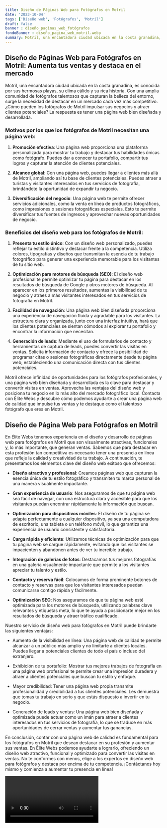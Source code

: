 ```yaml
---
title: Diseño de Páginas Web para Fotógrafos en Motril
date: '2023-10-04'
tags: ['Diseño web', 'Fotógrafos', 'Motril']
draft: false
banner : diseño_paginas_web_fotógrafos
fondoBanner : diseño_pagina_web_motril.webp
summary: Motril, una encantadora ciudad ubicada en la costa granadina, es conocida por sus hermosas playas, su clima cálido y su rica historia. Con una amplia comunidad de fotógrafos talentosos que capturan la belleza del entorno, surge la necesidad de destacar en un mercado cada vez más competitivo. ¿Cómo pueden los fotógrafos de Motril impulsar sus negocios y atraer clientes potenciales? La respuesta es tener una página web bien diseñada y desarrollada.
---
```


## Diseño de Páginas Web para Fotógrafos en Motril: Aumenta tus ventas y destaca en el mercado

Motril, una encantadora ciudad ubicada en la costa granadina, es conocida por sus hermosas playas, su clima cálido y su rica historia. Con una amplia comunidad de fotógrafos talentosos que capturan la belleza del entorno, surge la necesidad de destacar en un mercado cada vez más competitivo. ¿Cómo pueden los fotógrafos de Motril impulsar sus negocios y atraer clientes potenciales? La respuesta es tener una página web bien diseñada y desarrollada.

### Motivos por los que los fotógrafos de Motril necesitan una página web:

1. **Promoción efectiva**: Una página web proporciona una plataforma personalizada para mostrar tu trabajo y destacar tus habilidades únicas como fotógrafo. Puedes dar a conocer tu portafolio, compartir tus logros y capturar la atención de clientes potenciales.

2. **Alcance global**: Con una página web, puedes llegar a clientes más allá de Motril, ampliando así tu base de clientes potenciales. Puedes atraer a turistas y visitantes interesados en tus servicios de fotografía, brindándote la oportunidad de expandir tu negocio.

3. **Diversificación del negocio**: Una página web te permite ofrecer servicios adicionales, como la venta en línea de productos fotográficos, como impresiones o sesiones fotográficas especiales. Esto te permite diversificar tus fuentes de ingresos y aprovechar nuevas oportunidades de negocio.

### Beneficios del diseño web para los fotógrafos de Motril:

1. **Presenta tu estilo único**: Con un diseño web personalizado, puedes reflejar tu estilo distintivo y destacar frente a la competencia. Utiliza colores, tipografías y diseños que transmitan la esencia de tu trabajo fotográfico para generar una experiencia memorable para los visitantes de tu sitio web.

2. **Optimización para motores de búsqueda (SEO)**: El diseño web profesional te permite optimizar tu página para destacar en los resultados de búsqueda de Google y otros motores de búsqueda. Al aparecer en los primeros resultados, aumentas la visibilidad de tu negocio y atraes a más visitantes interesados en tus servicios de fotografía en Motril.

3. **Facilidad de navegación**: Una página web bien diseñada proporciona una experiencia de navegación fluida y agradable para los visitantes. La estructura clara y organizada, junto con una interfaz intuitiva, hará que los clientes potenciales se sientan cómodos al explorar tu portafolio y encontrar la información que necesitan.

4. **Generación de leads**: Mediante el uso de formularios de contacto y herramientas de captura de leads, puedes convertir las visitas en ventas. Solicita información de contacto y ofrece la posibilidad de programar citas o sesiones fotográficas directamente desde tu página web, estableciendo una comunicación directa con tus clientes potenciales.

Motril ofrece infinidad de oportunidades para los fotógrafos profesionales, y una página web bien diseñada y desarrollada es la clave para destacar y convertir visitas en ventas. Aprovecha las ventajas del diseño web y posiciona tu negocio en lo más alto del mercado fotográfico local. Contacta con Élite Webs y descubre cómo podemos ayudarte a crear una página web de calidad que impulse tus ventas y te destaque como el talentoso fotógrafo que eres en Motril.

<GifSeo />

<Cta />

## Diseño de Página Web para Fotógrafos en Motril

En Élite Webs tenemos experiencia en el diseño y desarrollo de páginas web para fotógrafos en Motril que son visualmente atractivas, funcionales y, lo más importante, que generan ventas. Sabemos que para destacar en esta profesión tan competitiva es necesario tener una presencia en línea que refleje la calidad y creatividad de tu trabajo. A continuación, te presentamos los elementos clave del diseño web exitoso que ofrecemos:

- **Diseño atractivo y profesional**: Creamos páginas web que capturan la esencia única de tu estilo fotográfico y transmiten tu marca personal de una manera visualmente impactante.

- **Gran experiencia de usuario**: Nos aseguramos de que tu página web sea fácil de navegar, con una estructura clara y accesible para que los visitantes puedan encontrar rápidamente la información que buscan.

- **Optimización para dispositivos móviles**: El diseño de tu página se adapta perfectamente a cualquier dispositivo, ya sea una computadora de escritorio, una tableta o un teléfono móvil, lo que garantiza una experiencia de usuario consistente y satisfactoria.

- **Carga rápida y eficiente**: Utilizamos técnicas de optimización para que tu página web se cargue rápidamente, evitando que los visitantes se impacienten y abandonen antes de ver tu increíble trabajo.

- **Integración de galerías de fotos**: Destacamos tus mejores fotografías en una galería visualmente impactante que permite a los visitantes apreciar tu talento y estilo.

- **Contacto y reserva fácil**: Colocamos de forma prominente botones de contacto y reservas para que los visitantes interesados puedan comunicarse contigo rápida y fácilmente.

- **Optimización SEO**: Nos aseguramos de que tu página web esté optimizada para los motores de búsqueda, utilizando palabras clave relevantes y etiquetas meta, lo que te ayuda a posicionarte mejor en los resultados de búsqueda y atraer tráfico cualificado.

Nuestro servicio de diseño web para fotógrafos en Motril puede brindarte las siguientes ventajas:

- Aumento de la visibilidad en línea: Una página web de calidad te permite alcanzar a un público más amplio y no limitarte a clientes locales. Puedes llegar a potenciales clientes de todo el país o incluso del extranjero.

- Exhibición de tu portafolio: Mostrar tus mejores trabajos de fotografía en una página web profesional te permite crear una impresión duradera y atraer a clientes potenciales que buscan tu estilo y enfoque.

- Mayor credibilidad: Tener una página web propia transmite profesionalidad y credibilidad a tus clientes potenciales. Les demuestra que tomas tu trabajo en serio y que estás dispuesto a invertir en tu negocio.

- Generación de leads y ventas: Una página web bien diseñada y optimizada puede actuar como un imán para atraer a clientes interesados en tus servicios de fotografía, lo que se traduce en más oportunidades de cerrar ventas y aumentar tus ganancias.

En conclusión, contar con una página web de calidad es fundamental para los fotógrafos en Motril que desean destacar en su profesión y aumentar sus ventas. En Élite Webs podemos ayudarte a lograrlo, ofreciendo un diseño web atractivo, funcional y optimizado para convertir las visitas en ventas. No te conformes con menos, elige a los expertos en diseño web para fotógrafos y destaca por encima de tu competencia. ¡Contáctanos hoy mismo y comienza a aumentar tu presencia en línea!

<Video />

<CtaBot job='Fotógrafos' city='Motril'/>

<Gmaps query='Motril+españa+maps' />
